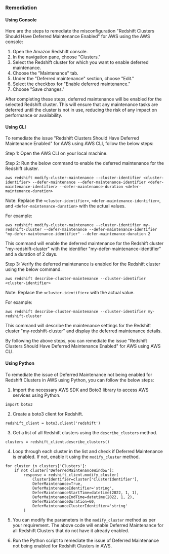 ### Remediation

#### Using Console

Here are the steps to remediate the misconfiguration "Redshift Clusters Should Have Deferred Maintenance Enabled" for AWS using the AWS console:

1. Open the Amazon Redshift console.
2. In the navigation pane, choose "Clusters."
3. Select the Redshift cluster for which you want to enable deferred maintenance.
4. Choose the "Maintenance" tab.
5. Under the "Deferred maintenance" section, choose "Edit."
6. Select the checkbox for "Enable deferred maintenance."
7. Choose "Save changes."

After completing these steps, deferred maintenance will be enabled for the selected Redshift cluster. This will ensure that any maintenance tasks are deferred until the cluster is not in use, reducing the risk of any impact on performance or availability.

#### Using CLI

To remediate the issue "Redshift Clusters Should Have Deferred Maintenance Enabled" for AWS using AWS CLI, follow the below steps:

Step 1: Open the AWS CLI on your local machine.

Step 2: Run the below command to enable the deferred maintenance for the Redshift cluster.

```
aws redshift modify-cluster-maintenance --cluster-identifier <cluster-identifier> --defer-maintenance --defer-maintenance-identifier <defer-maintenance-identifier> --defer-maintenance-duration <defer-maintenance-duration>
```

Note: Replace the `<cluster-identifier>`, `<defer-maintenance-identifier>`, and `<defer-maintenance-duration>` with the actual values.

For example:

```
aws redshift modify-cluster-maintenance --cluster-identifier my-redshift-cluster --defer-maintenance --defer-maintenance-identifier "my-defer-maintenance-identifier" --defer-maintenance-duration 2
```

This command will enable the deferred maintenance for the Redshift cluster "my-redshift-cluster" with the identifier "my-defer-maintenance-identifier" and a duration of 2 days.

Step 3: Verify the deferred maintenance is enabled for the Redshift cluster using the below command.

```
aws redshift describe-cluster-maintenance --cluster-identifier <cluster-identifier>
```

Note: Replace the `<cluster-identifier>` with the actual value.

For example:

```
aws redshift describe-cluster-maintenance --cluster-identifier my-redshift-cluster
```

This command will describe the maintenance settings for the Redshift cluster "my-redshift-cluster" and display the deferred maintenance details.

By following the above steps, you can remediate the issue "Redshift Clusters Should Have Deferred Maintenance Enabled" for AWS using AWS CLI.

#### Using Python

To remediate the issue of Deferred Maintenance not being enabled for Redshift Clusters in AWS using Python, you can follow the below steps:

1. Import the necessary AWS SDK and Boto3 library to access AWS services using Python.

```
import boto3
```

2. Create a boto3 client for Redshift.

```
redshift_client = boto3.client('redshift')
```

3. Get a list of all Redshift clusters using the `describe_clusters` method.

```
clusters = redshift_client.describe_clusters()
```

4. Loop through each cluster in the list and check if Deferred Maintenance is enabled. If not, enable it using the `modify_cluster` method.

```
for cluster in clusters['Clusters']:
    if not cluster['DeferredMaintenanceWindow']:
        response = redshift_client.modify_cluster(
            ClusterIdentifier=cluster['ClusterIdentifier'],
            DeferMaintenance=True,
            DeferMaintenanceIdentifier='string',
            DeferMaintenanceStartTime=datetime(2022, 1, 1),
            DeferMaintenanceEndTime=datetime(2022, 1, 2),
            DeferMaintenanceDuration=60,
            DeferMaintenanceClusterIdentifier='string'
        )
```

5. You can modify the parameters in the `modify_cluster` method as per your requirement. The above code will enable Deferred Maintenance for all Redshift Clusters that do not have it already enabled.

6. Run the Python script to remediate the issue of Deferred Maintenance not being enabled for Redshift Clusters in AWS.

